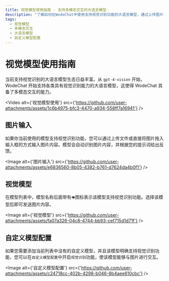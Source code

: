 ```yaml
---
title: 视觉模型使用指南 - 支持多模态交互的大语言模型
description: "了解如何在WodeChat中使用支持视觉识别功能的大语言模型，通过上传图片或拖拽图片到输入框进行交互，并选择带有\U0001F441️图标的模型进行图片内容交互。"
tags:
  - 视觉模型
  - 多模态交互
  - 大语言模型
  - 自定义模型配置
---
```


# 视觉模型使用指南

当前支持视觉识别的大语言模型生态日益丰富。从 `gpt-4-vision` 开始，WodeChat 开始支持各类具有视觉识别能力的大语言模型，这使得 WodeChat 具备了多模态交互的能力。

<Video alt={'视觉模型使用'} src={'https://github.com/user-attachments/assets/1c6b4975-bfc3-4470-a934-558ff7a16941'} />

## 图片输入

如果你当前使用的模型支持视觉识别功能，您可以通过上传文件或直接将图片拖入输入框的方式输入图片内容。模型会自动识别图片内容，并根据您的提示词给出反馈。

<Image alt={'图片输入'} src={'https://github.com/user-attachments/assets/e6836560-8b05-4382-b761-d7624da4b0f1'} />

## 视觉模型

在模型列表中，模型名称后面带有`👁️`图标表示该模型支持视觉识别功能。选择该模型后即可发送图片内容。

<Image alt={'视觉模型'} src={'https://github.com/user-attachments/assets/fa07a326-04c8-4744-bb93-cef715d1d71f'} />

## 自定义模型配置

如果您需要添加当前列表中没有的自定义模型，并且该模型明确支持视觉识别功能，您可以在`自定义模型配置`中开启`视觉识别`功能，使该模型能够与图片进行交互。

<Image alt={'自定义模型配置'} src={'https://github.com/user-attachments/assets/c24718cc-402b-4298-b046-8b4aee610cbc'} />
